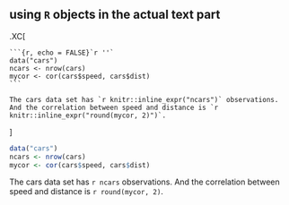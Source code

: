 ## using `R` objects in the actual text part

.XC[
````
```{r, echo = FALSE}`r ''`
data("cars")
ncars <- nrow(cars)
mycor <- cor(cars$speed, cars$dist)
```

The cars data set has `r knitr::inline_expr("ncars")` observations.
And the correlation between speed and distance is `r knitr::inline_expr("round(mycor, 2)")`.

````
]


```r
data("cars")
ncars <- nrow(cars)
mycor <- cor(cars$speed, cars$dist)
```


The cars data set has `r ncars` observations. 
And the correlation between speed and distance is `r round(mycor, 2)`.
